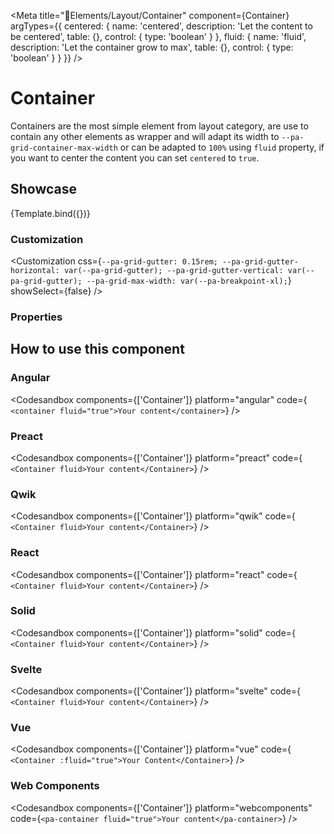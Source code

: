 
<Meta
  title="🧩Elements/Layout/Container"
  component={Container}
  argTypes={{
    centered: {
      name: 'centered',
      description: 'Let the content to be centered',
      table: {},
      control: {
        type: 'boolean'
      }
    },
    fluid: {
      name: 'fluid',
      description: 'Let the container grow to max',
      table: {},
      control: {
        type: 'boolean'
      }
    }
  }}
/>


# Container

Containers are the most simple element from layout category, are use to contain any other elements as wrapper and will adapt its width to `--pa-grid-container-max-width` or can be adapted to `100%` using `fluid` property, if you want to center the content you can set `centered` to `true`.

## Showcase

<Canvas>
  <Story
    name="Container"
    args={{
      fluid: false,
      centered: false
    }}
  >
    {Template.bind({})}
  </Story>
</Canvas>

### Customization

<Customization
  css={`
    --pa-grid-gutter: 0.15rem;
    --pa-grid-gutter-horizontal: var(--pa-grid-gutter);
    --pa-grid-gutter-vertical: var(--pa-grid-gutter);
    --pa-grid-max-width: var(--pa-breakpoint-xl);
  `}
  showSelect={false}
/>

### Properties

<ArgsTable story="Container" of={Container} />

## How to use this component

### Angular

<Codesandbox
  components={['Container']}
  platform="angular"
  code={`
    <container fluid="true">Your content</container>`}
/>

### Preact

<Codesandbox
  components={['Container']}
  platform="preact"
  code={`
    <Container fluid>Your content</Container>`}
/>

### Qwik

<Codesandbox
  components={['Container']}
  platform="qwik"
  code={`
    <Container fluid>Your content</Container>`}
/>

### React

<Codesandbox
  components={['Container']}
  platform="react"
  code={`
    <Container fluid>Your content</Container>`}
/>

### Solid

<Codesandbox
  components={['Container']}
  platform="solid"
  code={`
    <Container fluid>Your content</Container>`}
/>

### Svelte

<Codesandbox
  components={['Container']}
  platform="svelte"
  code={`
    <Container fluid>Your content</Container>`}
/>

### Vue

<Codesandbox
  components={['Container']}
  platform="vue"
  code={`
    <Container :fluid="true">Your Content</Container>`}
/>

### Web Components

<Codesandbox
  components={['Container']}
  platform="webcomponents"
  code={`<pa-container fluid="true">Your content</pa-container>`}
/>
